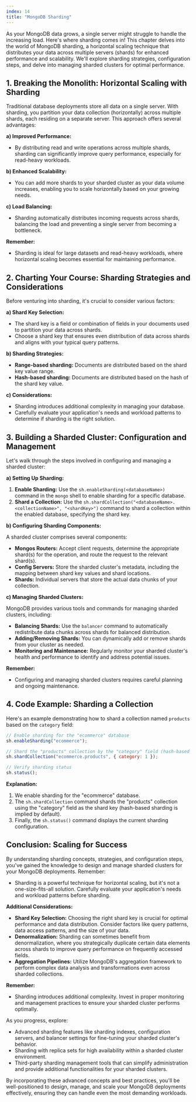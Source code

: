 ```yaml
---
index: 14
title: "MongoDB Sharding"
---
```


As your MongoDB data grows, a single server might struggle to handle the increasing load. Here's where sharding comes in! This chapter delves into the world of MongoDB sharding, a horizontal scaling technique that distributes your data across multiple servers (shards) for enhanced performance and scalability. We'll explore sharding strategies, configuration steps, and delve into managing sharded clusters for optimal performance.

## 1. Breaking the Monolith: Horizontal Scaling with Sharding

Traditional database deployments store all data on a single server. With sharding, you partition your data collection (horizontally) across multiple shards, each residing on a separate server. This approach offers several advantages:

**a) Improved Performance:**

- By distributing read and write operations across multiple shards, sharding can significantly improve query performance, especially for read-heavy workloads.

**b) Enhanced Scalability:**

- You can add more shards to your sharded cluster as your data volume increases, enabling you to scale horizontally based on your growing needs.

**c) Load Balancing:**

- Sharding automatically distributes incoming requests across shards, balancing the load and preventing a single server from becoming a bottleneck.

**Remember:**

- Sharding is ideal for large datasets and read-heavy workloads, where horizontal scaling becomes essential for maintaining performance.

## 2. Charting Your Course: Sharding Strategies and Considerations

Before venturing into sharding, it's crucial to consider various factors:

**a) Shard Key Selection:**

- The shard key is a field or combination of fields in your documents used to partition your data across shards.
- Choose a shard key that ensures even distribution of data across shards and aligns with your typical query patterns.

**b) Sharding Strategies:**

- **Range-based sharding:** Documents are distributed based on the shard key value range.
- **Hash-based sharding:** Documents are distributed based on the hash of the shard key value.

**c) Considerations:**

- Sharding introduces additional complexity in managing your database.
- Carefully evaluate your application's needs and workload patterns to determine if sharding is the right solution.

## 3. Building a Sharded Cluster: Configuration and Management

Let's walk through the steps involved in configuring and managing a sharded cluster:

**a) Setting Up Sharding:**

1. **Enable Sharding:** Use the `sh.enableSharding(<databaseName>)` command in the `mongo` shell to enable sharding for a specific database.
2. **Shard a Collection:** Use the `sh.shardCollection("<databaseName>.<collectionName>", "<shardKey>")` command to shard a collection within the enabled database, specifying the shard key.

**b) Configuring Sharding Components:**

A sharded cluster comprises several components:

- **Mongos Routers:** Accept client requests, determine the appropriate shard(s) for the operation, and route the request to the relevant shard(s).
- **Config Servers:** Store the sharded cluster's metadata, including the mapping between shard key values and shard locations.
- **Shards:** Individual servers that store the actual data chunks of your collection.

**c) Managing Sharded Clusters:**

MongoDB provides various tools and commands for managing sharded clusters, including:

- **Balancing Shards:** Use the `balancer` command to automatically redistribute data chunks across shards for balanced distribution.
- **Adding/Removing Shards:** You can dynamically add or remove shards from your cluster as needed.
- **Monitoring and Maintenance:** Regularly monitor your sharded cluster's health and performance to identify and address potential issues.

**Remember:**

- Configuring and managing sharded clusters requires careful planning and ongoing maintenance.

## 4. Code Example: Sharding a Collection

Here's an example demonstrating how to shard a collection named `products` based on the `category` field:

```javascript
// Enable sharding for the "ecommerce" database
sh.enableSharding("ecommerce");

// Shard the "products" collection by the "category" field (hash-based sharding)
sh.shardCollection("ecommerce.products", { category: 1 });

// Verify sharding status
sh.status();
```

**Explanation:**

1. We enable sharding for the "ecommerce" database.
2. The `sh.shardCollection` command shards the "products" collection using the "category" field as the shard key (hash-based sharding is implied by default).
3. Finally, the `sh.status()` command displays the current sharding configuration.

## Conclusion: Scaling for Success

By understanding sharding concepts, strategies, and configuration steps, you've gained the knowledge to design and manage sharded clusters for your MongoDB deployments. Remember:

- Sharding is a powerful technique for horizontal scaling, but it's not a one-size-fits-all solution. Carefully evaluate your application's needs and workload patterns before sharding.

**Additional Considerations:**

- **Shard Key Selection:** Choosing the right shard key is crucial for optimal performance and data distribution. Consider factors like query patterns, data access patterns, and the size of your data.
- **Denormalization:** Sharding can sometimes benefit from denormalization, where you strategically duplicate certain data elements across shards to improve query performance on frequently accessed fields.
- **Aggregation Pipelines:** Utilize MongoDB's aggregation framework to perform complex data analysis and transformations even across sharded collections.

**Remember:**

- Sharding introduces additional complexity. Invest in proper monitoring and management practices to ensure your sharded cluster performs optimally.

As you progress, explore:

- Advanced sharding features like sharding indexes, configuration servers, and balancer settings for fine-tuning your sharded cluster's behavior.
- Sharding with replica sets for high availability within a sharded cluster environment.
- Third-party sharding management tools that can simplify administration and provide additional functionalities for your sharded clusters.

By incorporating these advanced concepts and best practices, you'll be well-positioned to design, manage, and scale your MongoDB deployments effectively, ensuring they can handle even the most demanding workloads.

